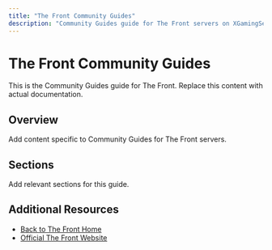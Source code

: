 ```yaml
---
title: "The Front Community Guides"
description: "Community Guides guide for The Front servers on XGamingServer"
---
```


# The Front Community Guides

This is the Community Guides guide for The Front. Replace this content with actual documentation.

## Overview

Add content specific to Community Guides for The Front servers.

## Sections

Add relevant sections for this guide.

## Additional Resources

- [Back to The Front Home](./index)
- [Official The Front Website](https://example.com)
